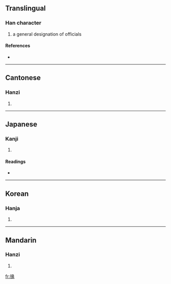 ==Translingual==

===Han character===
{{Han char|rn=64|rad=手|as=09|sn=12|four=5703<sub>2</sub>|canj=手女弓人 (QVNO)}}

# a general designation of officials

====References====
* {{Han ref|kx=0440.200|dkj=12313|dj=0791.170|hdz=31927.010|uh=63BE|ud=25534|bh=D964|bd=55652}}

----

==Cantonese==

===Hanzi===
{{yue-hanzi|jyut=|y=yun6}}

# {{defn|Cantonese}}

----

==Japanese==

===Kanji===
{{ja-kanji|grade=|rs=手09}}

# {{defn|Japanese}}

====Readings====
* {{ja-readings|on=[[えん]] (en), [[てん]] (ten)|kun=[[じょう]] (jou), [[たすける]] (tasukeru), [[したやく]] (shitayaku)}}

----

==Korean==

===Hanja===
{{ko-hanja|hangeul=연|eumhun=|rv=yeon|mr=yŏn|y=yen}}

# {{defn|Korean}}

----

==Mandarin==

===Hanzi===
{{cmn-hanzi|pin=[[yuàn]] ([[yuan4]])|wg=yüan<sup>4</sup>}}

# {{defn|Mandarin}}

[[fr:掾]]